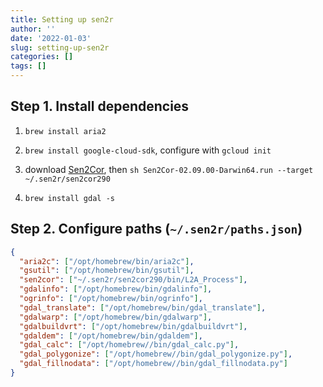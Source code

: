 ```yaml
---
title: Setting up sen2r
author: ''
date: '2022-01-03'
slug: setting-up-sen2r
categories: []
tags: []
---
```


## Step 1. Install dependencies

1. `brew install aria2`

2. `brew install google-cloud-sdk`, configure with `gcloud init`

3. download [Sen2Cor](http://step.esa.int/main/snap-supported-plugins/sen2cor/), then `sh Sen2Cor-02.09.00-Darwin64.run --target ~/.sen2r/sen2cor290`

4. `brew install gdal -s`

## Step 2. Configure paths (`~/.sen2r/paths.json`)

```json
{
  "aria2c": ["/opt/homebrew/bin/aria2c"],
  "gsutil": ["/opt/homebrew/bin/gsutil"],
  "sen2cor": ["~/.sen2r/sen2cor290/bin/L2A_Process"],
  "gdalinfo": ["/opt/homebrew/bin/gdalinfo"],
  "ogrinfo": ["/opt/homebrew/bin/ogrinfo"],
  "gdal_translate": ["/opt/homebrew/bin/gdal_translate"],
  "gdalwarp": ["/opt/homebrew/bin/gdalwarp"],
  "gdalbuildvrt": ["/opt/homebrew/bin/gdalbuildvrt"],
  "gdaldem": ["/opt/homebrew/bin/gdaldem"],
  "gdal_calc": ["/opt/homebrew//bin/gdal_calc.py"],
  "gdal_polygonize": ["/opt/homebrew//bin/gdal_polygonize.py"],
  "gdal_fillnodata": ["/opt/homebrew//bin/gdal_fillnodata.py"]
}
```
